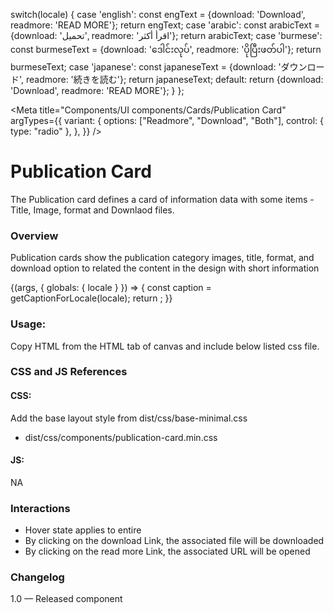 
  switch(locale) {
    case 'english': const engText = {download: 'Download', readmore: 'READ MORE'}; return engText;
    case 'arabic': const arabicText = {download: 'تحميل', readmore: 'اقرأ أكثر'}; return arabicText;
    case 'burmese': const burmeseText = {download: 'ဒေါင်းလုပ်', readmore: 'ပိုပြီးဖတ်ပါ'}; return burmeseText;
    case 'japanese': const japaneseText = {download: 'ダウンロード', readmore: '続きを読む'}; return japaneseText;
    default:
      return {download: 'Download', readmore: 'READ MORE'};
  }
};

<Meta title="Components/UI components/Cards/Publication Card"
  argTypes={{
    variant: {
      options: ["Readmore", "Download", "Both"],
      control: { type: "radio" },
    },
  }}
 />

# Publication Card

The Publication card defines a card of information data with some items -  Title, Image, format and Downlaod files. 

### Overview
Publication cards show the publication category images, title, format, and download option to related the content in the design with short information

<Canvas>
  <Story name="Publication Card" >
    {(args, { globals: { locale } }) => {
      const caption = getCaptionForLocale(locale);
      return <PublicationCard 
        download={caption.download} readmore={caption.readmore} image {...args} 
      ></PublicationCard>;
    }}
  </Story>
</Canvas>

### Usage:
Copy HTML from the HTML tab of canvas and include below listed css file.

### CSS and JS References

#### CSS:

Add the base layout style from dist/css/base-minimal.css

- dist/css/components/publication-card.min.css

#### JS:

NA

### Interactions
- Hover state applies to entire
- By clicking on the download Link, the associated file will be downloaded
- By clicking on the read more Link, the associated URL will be opened

### Changelog
1.0 — Released component
